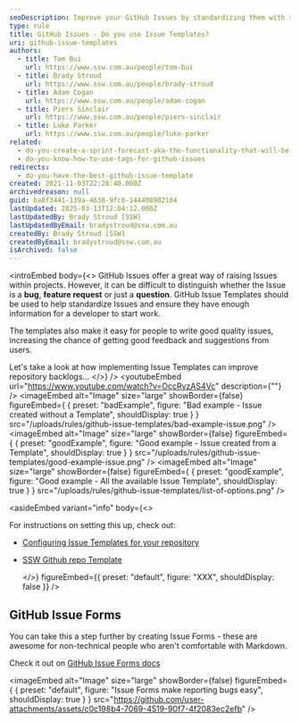 ```yaml
---
seoDescription: Improve your GitHub Issues by standardizing them with templates, enhancing repository backlogs and developer workflow.
type: rule
title: GitHub Issues - Do you use Issue Templates?
uri: github-issue-templates
authors:
  - title: Tom Bui
    url: https://www.ssw.com.au/people/tom-bui
  - title: Brady Stroud
    url: https://www.ssw.com.au/people/brady-stroud
  - title: Adam Cogan
    url: https://www.ssw.com.au/people/adam-cogan
  - title: Piers Sinclair
    url: https://www.ssw.com.au/people/piers-sinclair
  - title: Luke Parker
    url: https://www.ssw.com.au/people/luke-parker
related:
  - do-you-create-a-sprint-forecast-aka-the-functionality-that-will-be-developed-during-the-sprint
  - do-you-know-how-to-use-tags-for-github-issues
redirects:
  - do-you-have-the-best-github-issue-template
created: 2021-11-03T22:28:40.000Z
archivedreason: null
guid: ba8f3441-139a-4638-9fc8-144408902104
lastUpdated: 2025-03-13T12:04:12.000Z
lastUpdatedBy: Brady Stroud [SSW]
lastUpdatedByEmail: bradystroud@ssw.com.au
createdBy: Brady Stroud [SSW]
createdByEmail: bradystroud@ssw.com.au
isArchived: false
---
```


<introEmbed
  body={<>
GitHub Issues offer a great way of raising Issues within projects. However, it can be difficult to distinguish whether the Issue is a **bug**, **feature request** or just a **question**. GitHub Issue Templates should be used to help standardize Issues and ensure they have enough information for a developer to start work.

The templates also make it easy for people to write good quality issues, increasing the chance of getting good feedback and suggestions from users.

Let's take a look at how implementing Issue Templates can improve repository backlogs...
  </>}
/>
<youtubeEmbed url="https://www.youtube.com/watch?v=OccRyzAS4Vc" description={""} />
<imageEmbed
  alt="Image"
  size="large"
  showBorder={false}
  figureEmbed={ {
    preset: "badExample",
    figure: "Bad example - Issue created without a Template",
    shouldDisplay: true
  } }
  src="/uploads/rules/github-issue-templates/bad-example-issue.png"
/>
<imageEmbed
  alt="Image"
  size="large"
  showBorder={false}
  figureEmbed={ {
    preset: "goodExample",
    figure: "Good example - Issue created from a Template",
    shouldDisplay: true
  } }
  src="/uploads/rules/github-issue-templates/good-example-issue.png"
/>
<imageEmbed
  alt="Image"
  size="large"
  showBorder={false}
  figureEmbed={ {
    preset: "goodExample",
    figure: "Good example - All the available Issue Template",
    shouldDisplay: true
  } }
  src="/uploads/rules/github-issue-templates/list-of-options.png"
/>

<asideEmbed
  variant="info"
  body={<>
    
For instructions on setting this up, check out:

* [Configuring Issue Templates for your repository](https://docs.github.com/en/communities/using-templates-to-encourage-useful-issues-and-pull-requests/configuring-issue-templates-for-your-repository)
* [SSW Github repo Template](https://github.com/SSWConsulting/SSW.GitHub.Template)

  </>}
  figureEmbed={{
    preset: "default",
    figure: "XXX",
    shouldDisplay: false
  }}
/>

## GitHub Issue Forms

You can take this a step further by creating Issue Forms - these are awesome for non-technical people who aren't comfortable with Markdown.

Check it out on [GitHub Issue Forms docs](https://docs.github.com/en/communities/using-templates-to-encourage-useful-issues-and-pull-requests/syntax-for-issue-forms)


<imageEmbed
  alt="Image"
  size="large"
  showBorder={false}
  figureEmbed={ {
    preset: "default",
    figure: "Issue Forms make reporting bugs easy",
    shouldDisplay: true
  } }
  src="https://github.com/user-attachments/assets/c0c198b4-7069-4519-90f7-4f2083ec2efb"
/>
